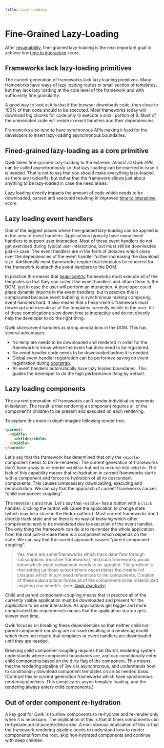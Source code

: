 ```yaml
---
title: Lazy-Loading
---
```


# Fine-Grained Lazy-Loading

After [resumability](./resumable-vs-replayable.mdx), fine-grained lazy-loading is the next important goal to achieve low [time to interactive](https://web.dev/interactive/) score.

## Frameworks lack lazy-loading primitives

The current generation of frameworks lack lazy loading primitives. Many frameworks have ways of lazy loading routes or small section of templates, but they lack lazy loading at the core level of the framework and with sufficiently fine granularity.

A good way to look at it is that if the browser downloads code, then close to 100% of that code should to be executed. Most frameworks today will download big chunks for code only to execute a small portion of it. Most of the unexecuted code will reside in event handlers and their dependencies.

Frameworks also tend to have synchronous APIs making it hard for the developers to insert lazy-loading asynchronous boundaries.

## Fined-grained lazy-loading as a core primitive

Qwik takes fine-grained lazy-loading to the extreme. Almost all Qwik APIs can be called asynchronously so that lazy-loading can be inserted in case it is needed. That is not to say that you should make everything lazy-loaded as there are tradeoffs, but rather that the framework allows just about anything to be lazy-loaded in case the need arises.

Lazy loading directly impacts the amount of code which needs to be downloaded, parsed and executed resulting in improved [time to interactive](https://web.dev/interactive/) score.

## Lazy loading event handlers

One of the biggest places where fine-grained lazy-loading can be applied is in the area of event handlers. Applications typically have many event handlers to support user interaction. Most of these event handlers do not get exercised during typical user interactions, but must still be downloaded just-in-case. The event handlers are in the form of closures which close over the dependencies of the event handler further increasing the download size. Additionally most frameworks require that templates be rendered for the framework to attach the event handlers to the DOM.

In practice this means that [heap-centric](./resumable-vs-replayable.mdx) frameworks must execute all of the templates so that they can collect the event handlers and attach them to the DOM, just in case the user will perform an interaction. A developer could place dynamic imports in the event handlers, but in practice this is complicated because event bubbling is synchronous making composing event handlers hard. It also means that a heap-centric framework must download and execute all of the templates currently visible to the user. All of these complications slow down [time to interactive](https://web.dev/interactive/) and do not directly help the developer to do the right thing.

Qwik stores event handlers as string annotations in the DOM. This has several advantages:

- No template needs to be downloaded and rendered in order for the framework to know where the event handlers need to be registered.
- No event handler code needs to be downloaded before it is needed.
- Global event handler registration can be performed saving on event registration during [bootstrap](./bootstrap.mdx).
- All event handlers automatically have lazy loaded boundaries. This guides the developer to do the high performance thing by default.

## Lazy loading components

The current generation of frameworks can't render individual components in isolation. The result is that rendering a component requires all of the component's children to be present and executed on each rendering.

To explore this more in depth imagine following render tree:

```html
<parent>
  <middle>
    <child></child>
  </middle>
</parent>
```

Let's say that the framework has determined that only the `<middle>` component needs to be re-rendered. The current generation of frameworks don't have a way to re-render `<middle>` but not to recurse into `<child>`. The lack of this capability means that re-hydration in current frameworks starts with a component and forces re-hydration of all its descendant components. This causes unnecessary downloading, executing and reconciliation. We can say that the approach of current frameworks causes "child component-coupling".

The reverse is also true. Let's say that `<middle>` has a button with a `click` handler. Clicking the button will cause the application to change state (which may be a store in the Redux pattern). Most current frameworks don't directly track state and so there is no way of knowing which other components need to be invalidated due to execution of the event handler. The only thing the framework can do is to re-render the whole application from the root just-in-case there is a component which depends on the state. We can say that the current approach causes "parent component-coupling".

> Yes, there are some frameworks which track data-flow through subscriptions (reactive frameworks), and such frameworks would know which exact component needs to be updated. The problem is that setting up these subscriptions necessitates the creation of closures which in turn need references to the components. Creation of these subscriptions forces all of the components to be materialized negating any benefits. (see: [Qwik reactivity](./reactivity/overview.mdx))

Child and parent component-coupling means that in practice all of the currently visible application must be downloaded and present for the application to be user interactive. As applications get bigger and more complicated this requirements means that the application startup gets slower over time.

Qwik focuses on breaking these dependencies so that neither child nor parent component-coupling are an issue resulting in a rendering model which does not require that templates or event handlers are downloaded until they are needed.

Breaking child component-coupling requires that Qwik's rendering system understands where component boundaries are, and can conditionally enter child components based on the dirty flag of the component. This means that the rendering pipeline of Qwik is asynchronous, and understands how to conditionally download component templates on an as needed basis. (Contrast this to current generation frameworks which have synchronous rendering pipelines. This complicates async template loading, and the rendering always enters child components.)

## Out of order component re-hydration

A key goal for Qwik is to allow components to re-hydrate and re-render only when it is necessary. The implication of this is that at times components can re-hydrate out of parent/child order. A non-obvious implication of this is that the framework rendering pipeline needs to understand how to render components from the root, skip non-hydrated components and continue with deep children.
